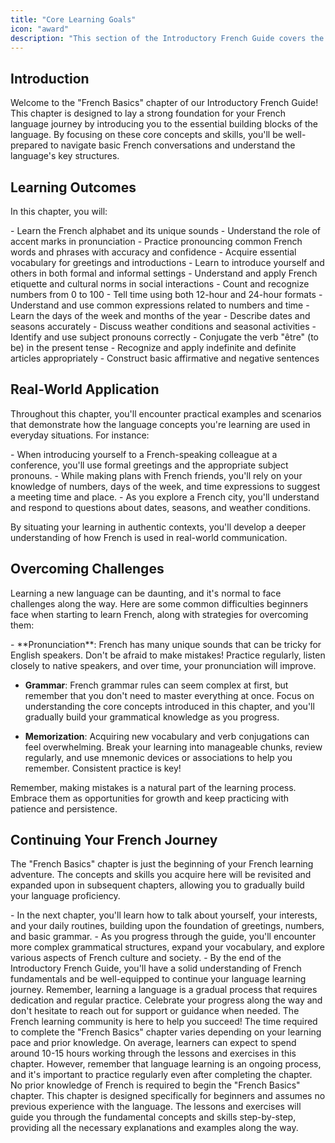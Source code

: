 ```yaml
---
title: "Core Learning Goals"
icon: "award"
description: "This section of the Introductory French Guide covers the essential grammar concepts, pronunciation, vocabulary, and sentence structures for complete beginners."
---
```


## Introduction

Welcome to the "French Basics" chapter of our Introductory French Guide! This chapter is designed to lay a strong foundation for your French language journey by introducing you to the essential building blocks of the language. By focusing on these core concepts and skills, you'll be well-prepared to navigate basic French conversations and understand the language's key structures.

## Learning Outcomes

In this chapter, you will:

<Card title="Get Started with French Pronunciation" icon="microphone">
- Learn the French alphabet and its unique sounds
- Understand the role of accent marks in pronunciation
- Practice pronouncing common French words and phrases with accuracy and confidence
</Card>

<Card title="Develop Basic Conversation Skills" icon="handshake">
- Acquire essential vocabulary for greetings and introductions
- Learn to introduce yourself and others in both formal and informal settings
- Understand and apply French etiquette and cultural norms in social interactions
</Card>

<Card title="Build Number and Time Skills" icon="clock">
- Count and recognize numbers from 0 to 100
- Tell time using both 12-hour and 24-hour formats
- Understand and use common expressions related to numbers and time
</Card>

<Card title="Navigate Dates and Seasons" icon="calendar-days">
- Learn the days of the week and months of the year
- Describe dates and seasons accurately
- Discuss weather conditions and seasonal activities
</Card>

<Card title="Understand Foundational Grammar" icon="spell-check">
- Identify and use subject pronouns correctly
- Conjugate the verb "être" (to be) in the present tense
- Recognize and apply indefinite and definite articles appropriately
- Construct basic affirmative and negative sentences
</Card>

## Real-World Application

Throughout this chapter, you'll encounter practical examples and scenarios that demonstrate how the language concepts you're learning are used in everyday situations. For instance:

<Tip>
- When introducing yourself to a French-speaking colleague at a conference, you'll use formal greetings and the appropriate subject pronouns.
- While making plans with French friends, you'll rely on your knowledge of numbers, days of the week, and time expressions to suggest a meeting time and place.
- As you explore a French city, you'll understand and respond to questions about dates, seasons, and weather conditions.
</Tip>

By situating your learning in authentic contexts, you'll develop a deeper understanding of how French is used in real-world communication.

## Overcoming Challenges

Learning a new language can be daunting, and it's normal to face challenges along the way. Here are some common difficulties beginners face when starting to learn French, along with strategies for overcoming them:

<Info>
- **Pronunciation**: French has many unique sounds that can be tricky for English speakers. Don't be afraid to make mistakes! Practice regularly, listen closely to native speakers, and over time, your pronunciation will improve.

- **Grammar**: French grammar rules can seem complex at first, but remember that you don't need to master everything at once. Focus on understanding the core concepts introduced in this chapter, and you'll gradually build your grammatical knowledge as you progress.

- **Memorization**: Acquiring new vocabulary and verb conjugations can feel overwhelming. Break your learning into manageable chunks, review regularly, and use mnemonic devices or associations to help you remember. Consistent practice is key!
</Info>

Remember, making mistakes is a natural part of the learning process. Embrace them as opportunities for growth and keep practicing with patience and persistence.

## Continuing Your French Journey

The "French Basics" chapter is just the beginning of your French learning adventure. The concepts and skills you acquire here will be revisited and expanded upon in subsequent chapters, allowing you to gradually build your language proficiency.

<Card title="What's Next?" icon="route">
- In the next chapter, you'll learn how to talk about yourself, your interests, and your daily routines, building upon the foundation of greetings, numbers, and basic grammar.
- As you progress through the guide, you'll encounter more complex grammatical structures, expand your vocabulary, and explore various aspects of French culture and society.
- By the end of the Introductory French Guide, you'll have a solid understanding of French fundamentals and be well-equipped to continue your language learning journey.
</Card>

<Note>
Remember, learning a language is a gradual process that requires dedication and regular practice. Celebrate your progress along the way and don't hesitate to reach out for support or guidance when needed. The French learning community is here to help you succeed!
</Note>

<AccordionGroup title="Frequently Asked Questions">
  <Accordion title="How long will it take me to complete this chapter?">
  The time required to complete the "French Basics" chapter varies depending on your learning pace and prior knowledge. On average, learners can expect to spend around 10-15 hours working through the lessons and exercises in this chapter. However, remember that language learning is an ongoing process, and it's important to practice regularly even after completing the chapter.
  </Accordion>

  <Accordion title="Do I need any prior knowledge of French to start this chapter?">
  No prior knowledge of French is required to begin the "French Basics" chapter. This chapter is designed specifically for beginners and assumes no previous experience with the language. The lessons and exercises will guide you through the fundamental concepts and skills step-by-step, providing all the necessary explanations and examples along the way.
  </Accordion>
</AccordionGroup>